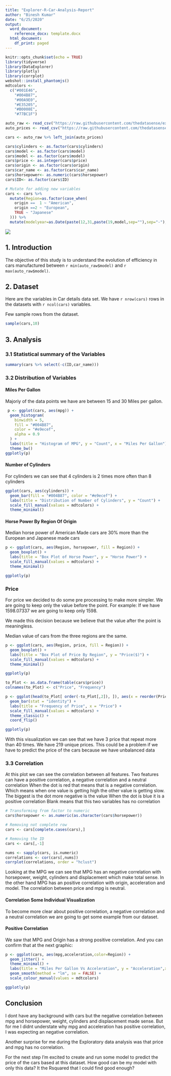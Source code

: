 ```yaml
---
title: "Explorer-R-Car-Analysis-Report"
author: "Binesh Kumar"
date: "6/25/2020"
output:
  word_document:
    reference_docx: template.docx
  html_document:
    df_print: paged
---
```


```r
knitr::opts_chunk$set(echo = TRUE)
library(tidyverse)
library(DataExplorer)
library(plotly)
library(corrplot)
webshot::install_phantomjs()
mdtcolors <-
  c("#001E46",
    "#004B87",
    "#00A9E0",
    "#E35205",
    "#B0008E",
    "#77BC1F")

```

```r

auto_raw <- read_csv("https://raw.githubusercontent.com/thedatasense/explorer-r-101/master/2.Data/auto.csv")
auto_prices <- read_csv("https://raw.githubusercontent.com/thedatasense/explorer-r-101/master/2.Data/auto_prices.csv")

cars <- auto_raw %>% left_join(auto_prices)

cars$cylinders <- as.factor(cars$cylinders)
cars$model <- as.factor(cars$model)
cars$model <- as.factor(cars$model)
cars$price <- as.integer(cars$price)
cars$origin <- as.factor(cars$origin)
cars$car_name <- as.factor(cars$car_name)
cars$horsepower<- as.numeric(cars$horsepower)
cars$ID<- as.factor(cars$ID)

# Mutate for adding new variables
cars <- cars %>%
  mutate(Region=as.factor(case_when(
    origin ==  1 ~ "American",
    origin ==2 ~ "European",
    TRUE ~ "Japanese"
  ))) %>% 
  mutate(modelyear=as.Date(paste(12,31,paste(19,model,sep=""),sep="-"),format='%m-%d-%Y')) 

```

  ![](https://encrypted-tbn0.gstatic.com/images?q=tbn%3AANd9GcRSkAxSRks3TP82d4etLMCfHyX2pQpVEBBOvg&usqp=CAU)



\newpage

## 1. Introduction

The objective of this study is to understand the evolution of efficiency in cars manufactured between `r min(auto_raw$model)` and `r max(auto_raw$model)`.
 

## 2. Dataset 


Here are the variables in  Car details data set. We have `r nrow(cars)` rows in the datasets with `r ncol(cars)` variables.

Few sample rows from the dataset.  

```r
sample(cars,10)
```



## 3. Analysis


### 3.1 Statistical summary of the Variables

```r
summary(cars %>% select(-c(ID,car_name)))


```


### 3.2 Distribution of Variables

#### Miles Per Gallon

Majoriy of the data points we have are between 15 and 30 Miles per gallon.

<!--/html_preserve-->

```r
 p <- ggplot(cars, aes(mpg)) +
  geom_histogram(
    binwidth = 5,
    fill = "#004B87",
    color = "#e9ecef",
    alpha = 0.9
  ) +
  labs(title = "Histogram of MPG", y = "Count", x = "Miles Per Gallon") +
  theme_bw()
ggplotly(p)

```

<!--htmlpreserve-->


#### Number of Cylinders  

For cylinders we can see that 4 cylinders is 2 times more often than 8 cylinders


```r
ggplot(cars, aes(cylinders)) +
  geom_bar(fill = "#004B87", color = "#e9ecef") +
  labs(title = "Distribution of Number of Cylinders", y = "Count") +
  scale_fill_manual(values = mdtcolors) +
  theme_minimal()
```

#### Horse Power By Region Of Origin

Median horse power of American Made cars are 30% more than the European and Japanese made cars

```r
p <- ggplot(cars, aes(Region, horsepower, fill = Region)) +
  geom_boxplot() +
  labs(title = "Box Plot of Horse Power", y = "Horse Power") +
  scale_fill_manual(values = mdtcolors) +
  theme_minimal()

ggplotly(p)
```
### Price

For price we decided to do some pre processing to make more simpler. We are going to keep only the value before the point. For example:
If we have 1598.07337 we are going to keep only 1598.

We made this decision because we believe that the value after the point is meaningless.

Median value of cars from the three regions are the same.


```r
p <- ggplot(cars, aes(Region, price, fill = Region)) +
  geom_boxplot() +
  labs(title = "Box Plot of Price By Region", y = "Price($)") +
  scale_fill_manual(values = mdtcolors) +
  theme_minimal()

ggplotly(p)

```

```r
to_Plot <- as.data.frame(table(cars$price))
colnames(to_Plot) <- c("Price", "Frequency")

p <- ggplot(head(to_Plot[ order(-to_Plot[,2]), ]), aes(x = reorder(Price, Frequency), y = Frequency)) + 
  geom_bar(stat = "identity") +
  labs(title = "Frequency of Price", x = "Price") +
  scale_fill_manual(values = mdtcolors) +
  theme_classic() + 
  coord_flip()

ggplotly(p)
```

With this visualization we can see that we have 3 price that repeat more than 40 times. We have 219 unique prices. This could be a problem if we have to predict the price of the cars because we have unbalanced data

### 3.3 Correlation

At this plot we can see the correlation between all features. Two features can have a positive correlation, a negative correlation and a neutral correlation
When the dot is red that means that is a negative correlation. Which means when one value is getting high the other value is getting slow. The biggest is the dot more negative is the value 
When the dot is blue it is a positive correlation
Blank means that this two variables has no correlation


```r
# Transforming from factor to numeric
cars$horsepower <- as.numeric(as.character(cars$horsepower))

# Removing not complete row 
cars <- cars[complete.cases(cars),]

# Removing the ID
cars <- cars[,-1]

nums <- sapply(cars, is.numeric)
correlations <- cor(cars[,nums])
corrplot(correlations, order = "hclust")
```
Looking at the MPG we can see that MPG has an negative correlation with horsepower, weight, cylinders and displacement which make total sense. 
In the other hand MPG has an positive correlation with origin, acceleration and model. 
The correlation between price and mpg is neutral. 

#### Correlation Some Individual Visualization

To become more clear about positive correlation, a negative correlation and a neutral correlation we are going to get some example from our dataset. 

#### Positive Correlation

We saw that MPG and Origin has a strong positive correlation. And you can confirm that at the next graphic:


```r
p <- ggplot(cars, aes(mpg,acceleration,color=Region)) + 
  geom_jitter() + 
  theme_minimal() +
  labs(title = "Miles Per Gallon Vs Acceleration", y = "Acceleration",x="Miles Per Gallon") + 
  geom_smooth(method = "lm", se = FALSE) + 
  scale_colour_manual(values = mdtcolors)

ggplotly(p)
```


## Conclusion

I dont have any background with cars but the negative correlation between mpg and horsepower, weight, cylinders and displacement made sense. But for me I didnt understate why mpg and acceleration has positive correlation, I was expecting an negative correlation. 

Another surprise for me during the Exploratory data analysis was that price and mpg has no correlation. 

For the next step I'm excited to create and run some model to predict the price of the cars based at this dataset. How good can be my model with only this data? It the Rsquared that I could find good enough?

